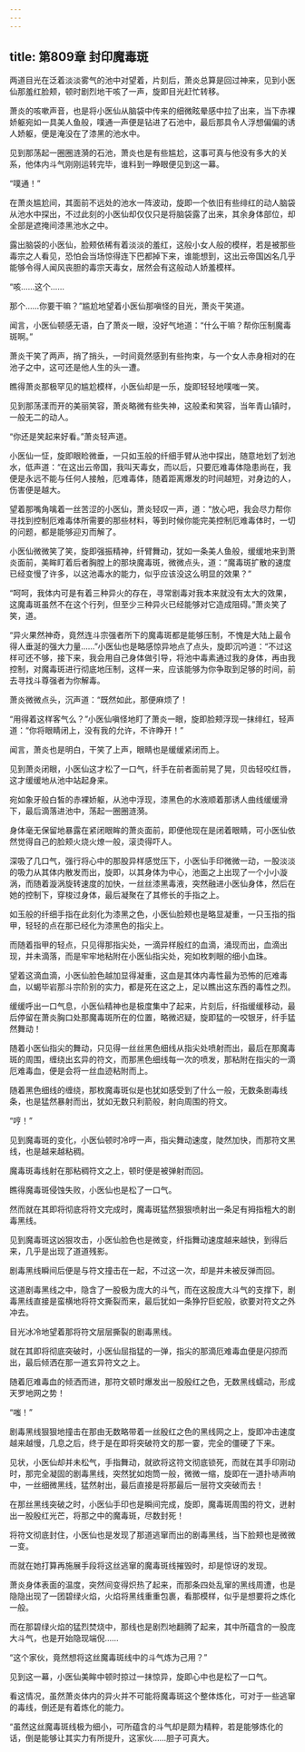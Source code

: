 ```yaml
---
---
---
```

title: 第809章 封印魔毒斑
---



两道目光在泛着淡淡雾气的池中对望着，片刻后，萧炎总算是回过神来，见到小医仙那羞红脸颊，顿时剧烈地干咳了一声，旋即目光赶忙转移。

萧炎的咳嗽声音，也是将小医仙从脑袋中传来的细微眩晕感中拉了出来，当下赤裸娇躯宛如一具美人鱼般，噗通一声便是钻进了石池中，最后那具令人浮想偏偏的诱人娇躯，便是淹没在了漆黑的池水中。

见到那荡起一圈圈涟漪的石池，萧炎也是有些尴尬，这事可真与他没有多大的关系，他体内斗气刚刚运转完毕，谁料到一睁眼便见到这一幕。

“噗通！”

在萧炎尴尬间，其面前不远处的池水一阵波动，旋即一个依旧有些绯红的动人脑袋从池水中探出，不过此刻的小医仙却仅仅只是将脑袋露了出来，其余身体部位，却全部是遮掩间漆黑池水之中。

露出脑袋的小医仙，脸颊依稀有着淡淡的羞红，这般小女人般的模样，若是被那些毒宗之人看见，恐怕会当场惊得连下巴都掉下来，谁能想到，这出云帝国凶名几乎能够令得人闻风丧胆的毒宗天毒女，居然会有这般动人娇羞模样。

“咳……这个……

那个……你要干嘛？”尴尬地望着小医仙那嗔怪的目光，萧炎干笑道。

闻言，小医仙顿感无语，白了萧炎一眼，没好气地道：“什么干嘛？帮你压制魔毒斑啊。”

萧炎干笑了两声，捎了捎头，一时间竟然感到有些拘束，与一个女人赤身相对的在池子之中，这可还是他人生的头一遭。

瞧得萧炎那极罕见的尴尬模样，小医仙却是一乐，旋即轻轻地噗嗤一笑。

见到那荡漾而开的美丽笑容，萧炎略微有些失神，这般柔和笑容，当年青山镇时，一般无二的动人。

“你还是笑起来好看。”萧炎轻声道。

小医仙一怔，旋即眼睑微垂，一只如玉般的纤细手臂从池中探出，随意地划了划池水，低声道：“在这出云帝国，我叫天毒女，而以后，只要厄难毒体隐患尚在，我便是永远不能与任何人接触，厄难毒体，随着距离爆发的时间越短，对身边的人，伤害便是越大。

望着那嘴角噙着一丝苦涩的小医仙，萧炎轻叹一声，道：“放心吧，我会尽力帮你寻找到控制厄难毒体所需要的那些材料，等到时候你能完美控制厄难毒体时，一切的问题，都是能够迎刃而解了。

小医仙微微笑了笑，旋即强振精神，纤臂舞动，犹如一条美人鱼般，缓缓地来到萧炎面前，美眸盯着后者胸膛上的那块魔毒斑，微微点头，道：“魔毒斑扩散的速度已经变慢了许多，以这池毒水的能力，似乎应该没这么明显的效果？”

“呵呵，我体内可是有着三种异火的存在，寻常剧毒对我本来就没有太大的效果，这魔毒斑虽然不在这个行列，但至少三种异火已经能够对它造成阻碍。”萧炎笑了笑，道。

“异火果然神奇，竟然连斗宗强者所下的魔毒斑都是能够压制，不愧是大陆上最令得人垂涎的强大力量……”小医仙也是略感惊异地点了点头，旋即沉吟道：“不过这样可还不够，接下来，我会用自己身体做引导，将池中毒素通过我的身体，再由我控制，对魔毒斑进行彻底地压制，这样一来，应该能够为你争取到足够的时间，前去寻找斗尊强者为你解毒。

萧炎微微点头，沉声道：“既然如此，那便麻烦了！

“用得着这样客气么？”小医仙嗔怪地盯了萧炎一眼，旋即脸颊浮现一抹绯红，轻声道：“你将眼睛闭上，没有我的允许，不许睁开！”

闻言，萧炎也是明白，干笑了上声，眼睛也是缓缓紧闭而上。

见到萧炎闭眼，小医仙这才松了一口气，纤手在前者面前晃了晃，贝齿轻咬红唇，这才缓缓地从池中站起身来。

宛如象牙般白皙的赤裸娇躯，从池中浮现，漆黑色的水液顺着那诱人曲线缓缓滑下，最后滴落进池中，荡起一圈圈涟漪。

身体毫无保留地暴露在紧闭眼眸的萧炎面前，即便他现在是闭着眼睛，可小医仙依然觉得自己的脸颊火烧火燎一般，滚烫得吓人。

深吸了几口气，强行将心中的那股异样感觉压下，小医仙手印微微一动，一股淡淡的吸力从其体内散发而出，旋即，以其身体为中心，池面之上出现了一个小小漩涡，而随着漩涡旋转速度的加快，一丝丝漆黑毒液，突然融进小医仙身体，然后在她的控制下，穿梭过身体，最后凝聚在了其修长的手指之上。

如玉般的纤细手指在此刻化为漆黑之色，小医仙脸颊也是略显凝重，一只玉指的指甲，轻轻的点在那已经化为漆黑色的指尖上。

而随着指甲的轻点，只见得那指尖处，一滴异样殷红的血滴，涌现而出，血滴出现，并未滴落，而是牢牢地粘附在小医仙指尖处，宛如枚刺眼的细小血珠。

望着这滴血滴，小医仙脸色越加显得凝重，这血是其体内毒性最为恐怖的厄难毒血，以蝎毕岩那斗宗阶别的实力，都是死在这之上，足以瞧出这东西的毒性之烈。

缓缓呼出一口气息，小医仙精神也是极度集中了起来，片刻后，纤指缓缓移动，最后停留在萧炎胸口处那魔毒斑所在的位置，略微迟疑，旋即猛的一咬银牙，纤手猛然舞动！

随着小医仙指尖的舞动，只见得一丝丝黑色细线从指尖处喷射而出，最后在那魔毒斑的周围，缠绕出玄异的符文，而那黑色细线每一次的喷发，那粘附在指尖的一滴厄难毒血，便是会将一丝血迹粘附而上。

随着黑色细线的缠绕，那枚魔毒斑似是也犹如感受到了什么一般，无数条剧毒线条，也是猛然暴射而出，犹如无数只利箭般，射向周围的符文。

“哼！”

见到魔毒斑的变化，小医仙顿时冷哼一声，指尖舞动速度，陡然加快，而那符文黑线，也是越来越粘稠。

魔毒斑毒线射在那粘稠符文之上，顿时便是被弹射而回。

瞧得魔毒斑侵蚀失败，小医仙也是松了一口气。

然而就在其即将彻底将符文完成时，魔毒斑猛然狠狠喷射出一条足有拇指粗大的剧毒黑线。

见到魔毒斑这凶狠攻击，小医仙脸色也是微变，纤指舞动速度越来越快，到得后来，几乎是出现了道道残影。

剧毒黑线瞬间后便是与符文撞击在一起，不过这一次，却是并未被反弹而回。

这道剧毒黑线之中，隐含了一股极为庞大的斗气，而在这股庞大斗气的支撑下，剧毒黑线直接是蛮横地将符文撕裂而来，最后犹如一条狰狞巨蛇般，欲要对符文之外冲去。

目光冰冷地望着那将符文层层撕裂的剧毒黑线。

就在其即将彻底突破时，小医仙屈指猛的一弹，指尖的那滴厄难毒血便是闪掠而出，最后倾洒在那一道玄异符文之上。

随着厄难毒血的倾洒而进，那符文顿时爆发出一股殷红之色，无数黑线蠕动，形成天罗地网之势！

“嗤！”

剧毒黑线狠狠地撞击在那由无数略带着一丝殷红之色的黑线网之上，旋即冲击速度越来越慢，几息之后，终于是在即将突破符文的那一霎，完全的僵硬了下来。

见状，小医仙却并未松气，手指舞动，就欲将这符文彻底锁死，而就在其手印刚动时，那完全凝固的剧毒黑线，突然犹如炮筒一般，微微一缩，旋即在一道扑哧声响中，一丝细微黑线，猛然射出，最后直接是将那最后一层符文突破而去！

在那丝黑线突破之时，小医仙手印也是瞬间完成，旋即，魔毒斑周围的符文，迸射出一股殷红光芒，将那之中的魔毒斑，尽数封死！

将符文彻底封住，小医仙也是发现了那道逃窜而出的剧毒黑线，当下脸颊也是微微一变。

而就在她打算再施展手段将这丝逃窜的魔毒斑线摧毁时，却是惊讶的发现。

萧炎身体表面的温度，突然间变得炽热了起来，而那条四处乱窜的黑线周遭，也是隐隐出现了一团碧绿火焰，火焰将黑线重重包裹，看那模样，似乎是想要将之炼化一般。

而在那碧绿火焰的猛烈焚烧中，那线也是剧烈地翻腾了起来，其中所蕴含的一股庞大斗气，也是开始隐现端倪……

“这个家伙，竟然想将这丝魔毒斑线中的斗气炼为己用？”

见到这一幕，小医仙美眸中顿时掠过一抹惊异，旋即心中也是松了一口气。

看这情况，虽然萧炎体内的异火并不可能将魔毒斑这个整体炼化，可对于一些逃窜的毒线，倒还是有着炼化的能力。

“虽然这丝魔毒斑线极为细小，可所蕴含的斗气却是颇为精粹，若是能够炼化的话，倒是能够让其实力有所提升，这家伙……胆子可真大。